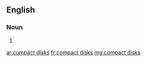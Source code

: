==English==

===Noun===
{{head|en|head=[[compact]] [[disk]]s}}

# {{plural of|compact disk}}

[[ar:compact disks]]
[[fr:compact disks]]
[[mg:compact disks]]